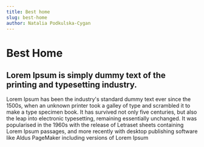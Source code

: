 ```yaml
---
title: Best home
slug: best-home
author: Natalia Podkulska-Cygan
---
```


# Best Home

## Lorem Ipsum is simply dummy text of the printing and typesetting industry. 
Lorem Ipsum has been the industry's standard dummy text ever since the 1500s, when an unknown printer took a galley of type and scrambled it to make a type specimen book.
It has survived not only five centuries, but also the leap into electronic typesetting, remaining essentially unchanged.
It was popularised in the 1960s with the release of Letraset sheets containing Lorem Ipsum passages, and more recently with desktop publishing software like
Aldus PageMaker including versions of Lorem Ipsum